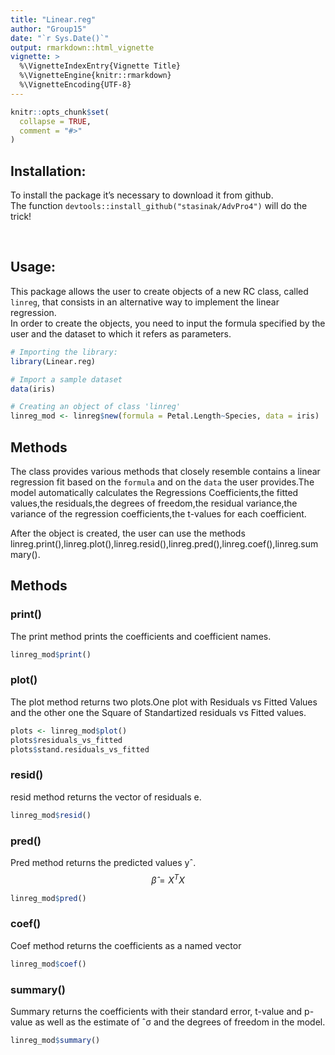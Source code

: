 ```yaml
---
title: "Linear.reg"
author: "Group15"
date: "`r Sys.Date()`"
output: rmarkdown::html_vignette
vignette: >
  %\VignetteIndexEntry{Vignette Title}
  %\VignetteEngine{knitr::rmarkdown}
  %\VignetteEncoding{UTF-8}
---
```


```r
knitr::opts_chunk$set(
  collapse = TRUE,
  comment = "#>"
)
```

## Installation:

To install the package it's necessary to download it from github.  
The function `devtools::install_github("stasinak/AdvPro4")` will do the trick!

<!-- 
```r
devtools::install_github("stasinak/AdvPro4")
```
 -->

$~$

## Usage:

This package allows the user to create objects of a new RC class, called `linreg`, that consists in an alternative way to implement the linear regression.  
In order to create the objects, you need to input the formula specified by the user and the dataset to which it refers as parameters.

```r
# Importing the library:
library(Linear.reg)

# Import a sample dataset
data(iris)

# Creating an object of class 'linreg'
linreg_mod <- linreg$new(formula = Petal.Length~Species, data = iris)
```

## Methods

The class provides various methods that closely resemble 
contains a linear regression fit based on the `formula` and on the `data` the user provides.The model automatically calculates the Regressions Coefficients,the fitted values,the residuals,the degrees of freedom,the residual variance,the variance of the regression coefficients,the t-values for each coefficient.

After the object is created, the user can use the methods linreg.print(),linreg.plot(),linreg.resid(),linreg.pred(),linreg.coef(),linreg.summary().

## Methods

### print()

The print method prints the coefficients and coefficient names.

```r
linreg_mod$print()
```
### plot()

The plot method returns two plots.One plot with Residuals vs Fitted Values and the other one the Square of Standartized residuals vs Fitted values. 

<!-- <img src='plot1.png'></img> -->
<!-- <img src='plot2.png'></img> -->
 
```r
plots <- linreg_mod$plot()
plots$residuals_vs_fitted
plots$stand.residuals_vs_fitted
```
 

### resid()

resid method returns the vector of residuals e.
```r
linreg_mod$resid()

```

### pred()
Pred method  returns the predicted values yˆ.
$$\hat\beta = X^TX $$
```r

linreg_mod$pred()

```


### coef()
Coef method  returns the coefficients as a named vector

```r
linreg_mod$coef()

```


### summary()
Summary returns the coefficients with their standard error, t-value and p-value as well as the estimate of ˆσ and the degrees
of freedom in the model.

```r
linreg_mod$summary()

```



